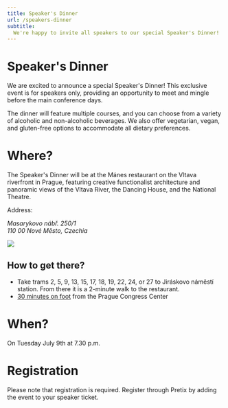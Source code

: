 ```yaml
---
title: Speaker's Dinner
url: /speakers-dinner
subtitle:
  We're happy to invite all speakers to our special Speaker's Dinner!
---
```


# Speaker's Dinner
We are excited to announce a special Speaker's Dinner! This exclusive event is for speakers only, providing an opportunity to meet and mingle before the main conference days.

The dinner will feature multiple courses, and you can choose from a variety of alcoholic and non-alcoholic beverages. We also offer vegetarian, vegan, and gluten-free options to accommodate all dietary preferences.

# Where?
The Speaker's Dinner will be at the Mánes restaurant on the Vltava riverfront in Prague, featuring creative functionalist architecture and panoramic views of the Vltava River, the Dancing House, and the National Theatre.

Address:
<address>
Masarykovo nábř. 250/1 <br/>
110 00 Nové Město, Czechia<br/>

</address>

![](./images/manes.jpg)

## How to get there?
* Take trams 2, 5, 9, 13, 15, 17, 18, 19, 22, 24, or 27 to Jiráskovo náměstí station. From there it is a 2-minute walk to the restaurant.
* [30 minutes on foot](https://www.google.com/maps/dir/Prague+Congress+Centre,+5.+kv%C4%9Btna,+Prague+4-Nusle,+Czechia/Art+Restaurant+M%C3%A1nes,+Masarykovo+n%C3%A1b%C5%99.+250%2F1,+110+00+Nov%C3%A9+M%C4%9Bsto,+Czechia/@50.0697187,14.4116608,15z/data=!4m15!4m14!1m5!1m1!1s0x470b9464c186eb79:0x4d26855708eb61f7!2m2!1d14.4290206!2d50.0625764!1m5!1m1!1s0x470b952eddf2f267:0xbd409c6e6af026e!2m2!1d14.41412!2d50.0774996!3e2!5i2?entry=ttu) from the Prague Congress Center

# When?
On Tuesday July 9th at 7.30 p.m.

# Registration
Please note that registration is required. Register through Pretix by adding the event to your speaker ticket.
